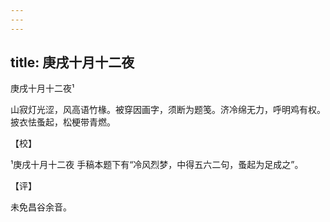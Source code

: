 ```yaml
---
---
---
```

title: 庚戌十月十二夜
---



庚戌十月十二夜¹





山寂灯光涩，风高语竹椽。被穿因画字，须断为题笺。济冷绵无力，呼明鸡有权。披衣怯蚤起，松梗带青燃。

【校】

¹庚戌十月十二夜 手稿本题下有“冷风烈梦，中得五六二句，蚤起为足成之”。

【评】

未免昌谷余音。
